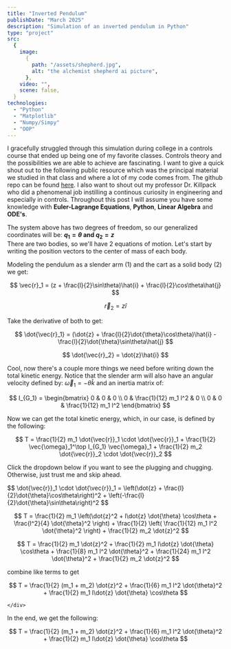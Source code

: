 ```yaml
---
title: "Inverted Pendulum"
publishDate: "March 2025"
description: "Simulation of an inverted pendulum in Python"
type: "project"
src:
  {
    image:
      {
        path: "/assets/shepherd.jpg",
        alt: "the alchemist shepherd ai picture",
      },
    video: "",
    scene: false,
  }
technologies:
  - "Python"
  - "Matplotlib"
  - "Numpy/Simpy"
  - "OOP"
---
```


I gracefully struggled through this simulation during college in a controls course that ended up being one of my favorite classes. Controls theory and the possibilities we are able to achieve are fascinating. I want to give a quick shout out to the following public resource which was the principal material we studied in that class and where a lot of my code comes from. The github repo can be found [here](https://github.com/byu-controlbook/controlbook_public). I also want to shout out my professor Dr. Killpack who did a phenomenal job instilling a continous curiosity in engineering and especially in controls. Throughout this post I will assume you have some knowledge with **Euler-Lagrange Equations**, **Python**, **Linear Algebra** and **ODE's**.

The system above has two degrees of freedom, so our generalized coordinates will be: **$q_1 = \theta$ and $q_2 = z$**  
There are two bodies, so we'll have 2 equations of motion. Let's start by writing the position vectors to the center of mass of each body.

Modeling the pendulum as a slender arm (1) and the cart as a solid body (2) we get:

$$
\vec{r}_1 = (z + \frac{l}{2}\sin\theta)\hat{i} + \frac{l}{2}\cos\theta\hat{j}
$$

$$
\vec{r}_2 = z\hat{i}
$$

Take the derivative of both to get:

$$
\dot{\vec{r}_1} = (\dot{z} + \frac{l}{2}\dot{\theta}\cos\theta)\hat{i} - \frac{l}{2}\dot{\theta}\sin\theta\hat{j}
$$

$$
\dot{\vec{r}_2} = \dot{z}\hat{i}
$$

Cool, now there's a couple more things we need before writing down the total kinetic energy. Notice that the slender arm will also have an angular velocity defined by: $\vec{\omega}_1 = -\dot{\theta}\hat{k}$ and an inertia matrix of:

$$
I_{G_1} = \begin{bmatrix}
0 & 0 & 0 \\
0 & \frac{1}{12} m_1 l^2 & 0 \\
0 & 0 & \frac{1}{12} m_1 l^2
\end{bmatrix}
$$

Now we can get the total kinetic energy, which, in our case, is defined by the following:

$$
T = \frac{1}{2} m_1 \dot{\vec{r}}_1 \cdot \dot{\vec{r}}_1 + \frac{1}{2} \vec{\omega}_1^\top I_{G_1} \vec{\omega}_1 + \frac{1}{2} m_2 \dot{\vec{r}}_2 \cdot \dot{\vec{r}}_2
$$

Click the dropdown below if you want to see the plugging and chugging. Otherwise, just trust me and skip ahead.

<Dropdown label="KE derivation">
    <div className="bg-primary/50 backdrop-blur-md border border-palette-1 rounded-md p-2">
$$
\dot{\vec{r}}_1 \cdot \dot{\vec{r}}_1 =
\left(\dot{z} + \frac{l}{2}\dot{\theta}\cos\theta\right)^2 + \left(-\frac{l}{2}\dot{\theta}\sin\theta\right)^2
$$

$$
T = \frac{1}{2} m_1 \left(\dot{z}^2 + l\dot{z} \dot{\theta} \cos\theta + \frac{l^2}{4} \dot{\theta}^2 \right) + \frac{1}{2} \left( \frac{1}{12} m_1 l^2 \dot{\theta}^2 \right) + \frac{1}{2} m_2 \dot{z}^2
$$

$$
T = \frac{1}{2} m_1 \dot{z}^2 + \frac{1}{2} m_1 l\dot{z} \dot{\theta} \cos\theta + \frac{1}{8} m_1 l^2 \dot{\theta}^2 + \frac{1}{24} m_1 l^2 \dot{\theta}^2 + \frac{1}{2} m_2 \dot{z}^2
$$

combine like terms to get

$$
T = \frac{1}{2} (m_1 + m_2) \dot{z}^2 + \frac{1}{6} m_1 l^2 \dot{\theta}^2 + \frac{1}{2} m_1 l\dot{z} \dot{\theta} \cos\theta
$$

    </div>

</Dropdown>

In the end, we get the following:

$$
T = \frac{1}{2} (m_1 + m_2) \dot{z}^2 + \frac{1}{6} m_1 l^2 \dot{\theta}^2 + \frac{1}{2} m_1 l\dot{z} \dot{\theta} \cos\theta
$$

<WorkInProgress width="50%" />
